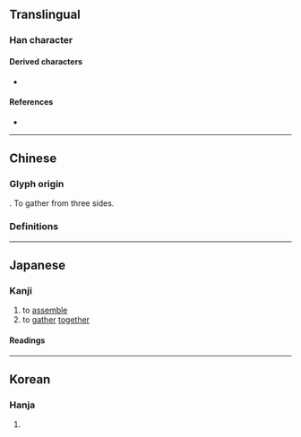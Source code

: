 {{also|𠓛|스}}
{{character info}}
==Translingual==

===Han character===
{{Han char|rn=9|rad=人|as=01|sn=3|four=|canj=OM,XXXOM|ids=⿱人一(GHTJ)}}

====Derived characters====
* {{l|mul|[[合]], [[僉]], [[俞]], [[會]], [[今]], [[令]], [[侖]], [[食]], [[舍]], [[全]]}}

====References====
* {{Han ref|kx=0091.030|dkj=00345|dj=0192.020|hdz=10102.020|uh=4EBC|ud=20156}}

----

==Chinese==

===Glyph origin===
{{Han etym}}
{{Han compound|入|一|ls=ic}}. To gather from three sides.

===Definitions===
{{zh-see|集|ssv}}

----

==Japanese==
{{attention|ja|This entry needs more research}}

===Kanji===
{{ja-kanji|grade=uc|rs=人01}}

# to [[assemble]]
# to [[gather]] [[together]]

====Readings====
{{ja-readings
|goon=じゅう<じふ
|kanon=しゅう<しふ
|kun=あつ-まる
}}

----

==Korean==

===Hanja===
{{ko-hanja|hangeul=집|rv=jip|mr=chip}}

# {{rfdef|ko|sort=人01}}